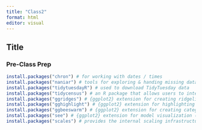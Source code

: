 ```yaml
---
title: "Class2"
format: html
editor: visual
---
```


## Title

### Pre-Class Prep

```r
install.packages("chron") # for working with dates / times
install.packages("naniar") # tools for exploring & handing missing data
install.packages("tidytuesdayR") # used to download TidyTuesday data
install.packages("tidycensus") # an R package that allows users to interface with a select number of the US Census Bureau’s data APIs and return tidyverse-ready data frames
install.packages("ggridges") # {ggplot2} extension for creating ridgeline plots
install.packages("gghighlight") # {ggplot2} extension for highlighting geoms
install.packages("ggbeeswarm") # {ggplot2} extension for creating categorical scatter (violin point) plots
install.packages("see") # {ggplot2} extension for model visualization (we'll be using it for it's geom, geom_violindot())
install.packages("scales") # provides the internal scaling infrastructure used by ggplot2, and gives you tools to override the default breaks, labels, transformations and palettes (installed automatically with {ggplot2} or {tidyverse})
```
